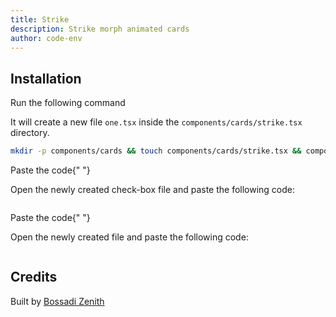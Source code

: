 ```yaml
---
title: Strike
description: Strike morph animated cards
author: code-env
---
```


<ComponentPreview name="strike-cards" />

## Installation

<Steps>

<Step>Run the following command</Step>

It will create a new file `one.tsx` inside the `components/cards/strike.tsx` directory.

```bash
mkdir -p components/cards && touch components/cards/strike.tsx && components/cards/check-box.tsx
```

<Step>Paste the code</Step>{" "}

Open the newly created check-box file and paste the following code:

```jsx file=<rootDir>/components/hand-crafted/check-box.tsx

```

<Step>Paste the code</Step>{" "}

Open the newly created file and paste the following code:

```jsx file=<rootDir>/fg/cards/strike.tsx

```

</Steps>

## Credits

Built by [Bossadi Zenith](https://github.com/code-env)
